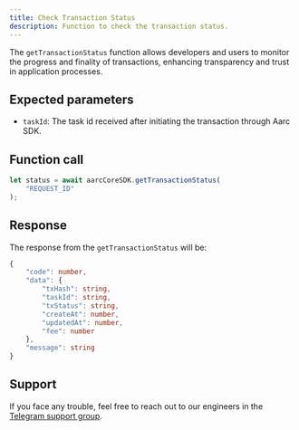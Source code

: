 ```yaml
---
title: Check Transaction Status
description: Function to check the transaction status.
---
```


The `getTransactionStatus` function allows developers and users to monitor the progress and finality of transactions, enhancing transparency and trust in application processes.

## Expected parameters

* `taskId`: The task id received after initiating the transaction through Aarc SDK.

## Function call

```typescript
let status = await aarcCoreSDK.getTransactionStatus(
    "REQUEST_ID"
);
```

## Response

The response from the `getTransactionStatus` will be:

```typescript
{
    "code": number,
    "data": {
        "txHash": string,
        "taskId": string,
        "txStatus": string,
        "createAt": number,
        "updatedAt": number,
        "fee": number
    },
    "message": string
}
```

## Support

If you face any trouble, feel free to reach out to our engineers in the [Telegram support group](https://t.me/aarcxyz).
